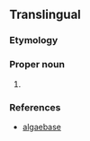 ==Translingual==
{{rfimage}}
{{wikipedia|Gigartinales}}
{{wikispecies|Gigartinales}}

===Etymology===
{{rfe|lang=mul}}

===Proper noun===
{{mul-proper noun|head=''Caulacanthus''}}

# {{taxon|genus|family|Caulacanthaceae|certain [[red alga]]e}}

===References===
* [http://www.algaebase.org/search/genus/detail/?genus_id=33244 algaebase]